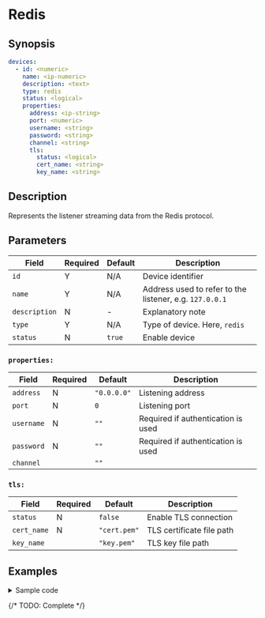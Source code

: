 # Redis

## Synopsis

```yaml {5}
devices:
  - id: <numeric>
    name: <ip-numeric>
    description: <text>
    type: redis
    status: <logical>
    properties:
      address: <ip-string>
      port: <numeric>
      username: <string>
      password: <string>
      channel: <string>
      tls:
        status: <logical>
        cert_name: <string>
        key_name: <string>
```

## Description

Represents the listener streaming data from the Redis protocol.

## Parameters

|Field|Required|Default|Description|
|---|---|---|---|
|`id`|Y|N/A|Device identifier|
|`name`|Y|N/A|Address used to refer to the listener, e.g. `127.0.0.1`|
|`description`|N|-|Explanatory note|
|`type`|Y|N/A|Type of device. Here, `redis`|
|`status`|N|`true`|Enable device|

### `properties:`

|Field|Required|Default|Description|
|---|---|---|---|
|`address`|N|`"0.0.0.0"`|Listening address|
|`port`|N|`0`|Listening port|
|`username`|N|`""`|Required if authentication is used|
|`password`|N|`""`|Required if authentication is used|
|`channel`||`""`||

### `tls:`

|Field|Required|Default|Description|
|---|---|---|---|
|`status`|N|`false`|Enable TLS connection|
|`cert_name`|N|`"cert.pem"`|TLS certificate file path|
|`key_name`||`"key.pem"`|TLS key file path|

## Examples

<details>
<summary>Sample code</summary>
```yaml
```
</details>

{/* TODO: Complete */}